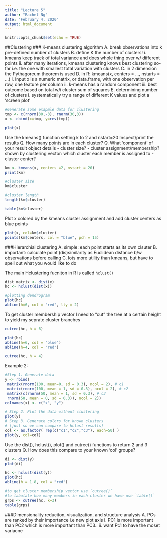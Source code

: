 ```yaml
---
title: "Lecture 5"
author: "Rachel Ng"
date: "February 4, 2020"
output: html_document
---
```


```r
knitr::opts_chunk$set(echo = TRUE)
```

##Clustering
### K-means clustering algorithm
A. break observations into k pre-defined number of clusters
B. define K the number of clusters!
i. kmeans keep track of total variance and does whole thing over w/ different points
ii. after many iterations, kmeans clustering knows best clustering so-far i.e. the one with smallest total variation with clusters
C. in 2 dimension the Pythagoreum theorem is used
D. in R:
kmeans(x, centers = ..., nstarts = ...)
i. Input x is a numeric matrix, or data.frame, with
one observation per row, one feature per column
ii. k-means has a random component 
iii. best outcome based on total w/i cluster sum of squares
E. determining number of clusters
i. systematically try a range of different K values and plot a 'screen plot'

```r
#Generate some exapmle data for clustering
tmp <- c(rnorm(30,-3), rnorm(30,3))
x <- cbind(x=tmp, y=rev(tmp))

plot(x)
```

Use the kmeans() function setting k to 2 and nstart=20
Inspect/print the results
Q. How many points are in each cluster?
Q. What ‘component’ of your result object details
 - cluster size?
 - cluster assignment/membership?
 shown by clustering vector: which cluster each member is assigned to
 - cluster center?

```r
km <- kmeans(x, centers =2, nstart = 20)
print(km)

#cluster size
km$cluster

#cluster length
length(km$cluster)

table(km$cluster)
```
 
 
Plot x colored by the kmeans cluster assignment and
 add cluster centers as blue points
```r
plot(x, col=km$cluster)
points(km$centers, col = "blue", pch = 15)
```
 
###Hierarchial clustering
A. simple: each point starts as its own clsuter
B. important: calculate point (dis)similarity as Euclidean distance b/w observations before calling
C. lots more utility than kmeans, but have to spell out what you would like to do

The main Hclustering fucniton in R is called `hclust()`
```r
dist_matrix <- dist(x) 
hc <- hclust(dist(x))

#plotting dendrogram
plot(hc)
abline(h=6, col = "red", lty = 2)

```
To get cluster membership vector I need to "cut" the tree at a certain height to yield my seprate cluster branches

```r
cutree(hc, h = 6)

plot(hc)
abline(h=6, col = "blue")
abline(h=4, col = "red")
```
```r
cutree(hc, h = 4)
```

Example 2:

```r
#Step 1. Generate data
y <- rbind(
 matrix(rnorm(100, mean=0, sd = 0.3), ncol = 2), # c1
 matrix(rnorm(100, mean = 1, sd = 0.3), ncol = 2), # c2
 matrix(c(rnorm(50, mean = 1, sd = 0.3), # c3
 rnorm(50, mean = 0, sd = 0.3)), ncol = 2))
colnames(x) <- c("x", "y")

# Step 2. Plot the data without clustering
plot(y)
# Step 3. Generate colors for known clusters
# (just so we can compare to hclust results)
col <- as.factor( rep(c("c1","c2","c3"), each=50) )
plot(y, col=col)
```
 Use the dist(), hclust(), plot() and cutree()
 functions to return 2 and 3 clusters
Q. How does this compare to your known 'col' groups?
```r
di <- dist(y)
plot(di)
```


```r
hc <- hclust(dist(y))
plot(hc)
abline(h = 1.8, col = "red")

#to get cluster membership vector use `cutree()` 
#to tabulate how many members in each cluster we have use `table()`
grps <- cutree(hc, k=3)
table(grps)
```

###Dimensionality reduciton, visualization, and structure analysis
A. PCs are ranked by their importance i.e new plot axis
i. PC1 is more important than PC2 which is more important than PC3..
ii. want Pc1 to have the moset variacne

